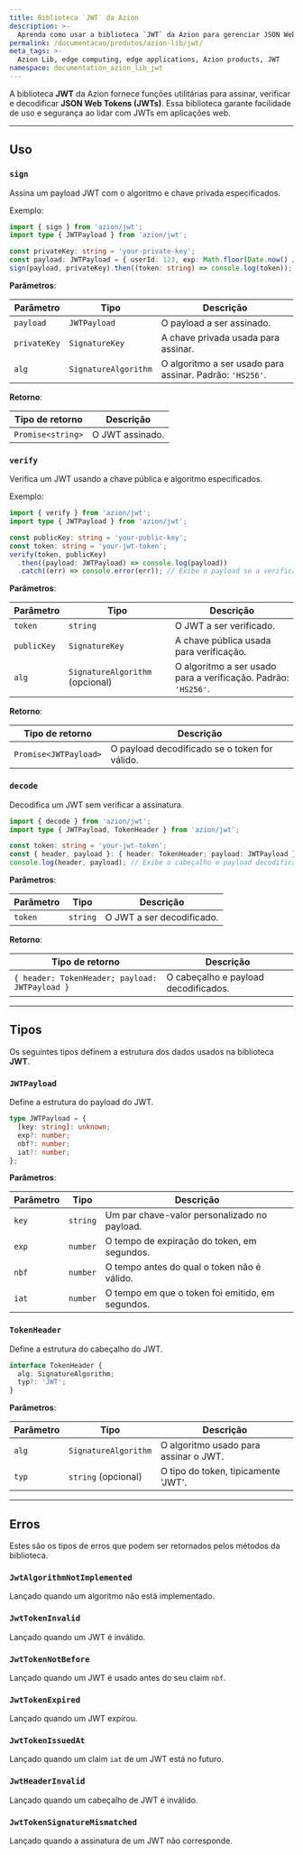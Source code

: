 ```yaml
---
title: Biblioteca `JWT` da Azion
description: >-
  Aprenda como usar a biblioteca `JWT` da Azion para gerenciar JSON Web Tokens em suas aplicações web.
permalink: /documentacao/produtos/azion-lib/jwt/
meta_tags: >-
  Azion Lib, edge computing, edge applications, Azion products, JWT
namespace: documentation_azion_lib_jwt
---
```



A biblioteca **JWT** da Azion fornece funções utilitárias para assinar, verificar e decodificar **JSON Web Tokens (JWTs)**. Essa biblioteca garante facilidade de uso e segurança ao lidar com JWTs em aplicações web.

<LinkButton link="/pt-br/documentacao/produtos/azion-lib/overview/" label="Saiba mais das Azion Libraries" severity="secondary" target="_blank" />

---

## Uso

### `sign`

Assina um payload JWT com o algoritmo e chave privada especificados.

Exemplo:

```typescript
import { sign } from 'azion/jwt';
import type { JWTPayload } from 'azion/jwt';

const privateKey: string = 'your-private-key';
const payload: JWTPayload = { userId: 123, exp: Math.floor(Date.now() / 1000) + 3600 }; // Expiração em 1 hora
sign(payload, privateKey).then((token: string) => console.log(token)); // Exibe o JWT assinado
```

**Parâmetros**:

| Parâmetro | Tipo | Descrição |
| --- | --- | --- |
| `payload` | `JWTPayload` | O payload a ser assinado. |
| `privateKey` | `SignatureKey` | A chave privada usada para assinar. |
| `alg` | `SignatureAlgorithm` | O algoritmo a ser usado para assinar. Padrão: `'HS256'`. |

**Retorno**:

| Tipo de retorno | Descrição |
|-----------------|-------------|
| `Promise<string>` | O JWT assinado. |

### `verify`

Verifica um JWT usando a chave pública e algoritmo especificados.

Exemplo:

```typescript
import { verify } from 'azion/jwt';
import type { JWTPayload } from 'azion/jwt';

const publicKey: string = 'your-public-key';
const token: string = 'your-jwt-token';
verify(token, publicKey)
  .then((payload: JWTPayload) => console.log(payload))
  .catch((err) => console.error(err)); // Exibe o payload se a verificação for bem-sucedida
```

**Parâmetros**:

| Parâmetro | Tipo | Descrição |
| --- | --- | --- |
| `token` | `string` | O JWT a ser verificado. |
| `publicKey` | `SignatureKey` | A chave pública usada para verificação. |
| `alg` | `SignatureAlgorithm` (opcional) | O algoritmo a ser usado para a verificação. Padrão: `'HS256'`. |

**Retorno**:

| Tipo de retorno | Descrição |
|-----------------|-------------|
| `Promise<JWTPayload>` | O payload decodificado se o token for válido. |

### `decode`

Decodifica um JWT sem verificar a assinatura.

```typescript
import { decode } from 'azion/jwt';
import type { JWTPayload, TokenHeader } from 'azion/jwt';

const token: string = 'your-jwt-token';
const { header, payload }: { header: TokenHeader; payload: JWTPayload } = decode(token);
console.log(header, payload); // Exibe o cabeçalho e payload decodificados
```
**Parâmetros**:

| Parâmetro | Tipo | Descrição |
|-----------|------|-------------|
| `token` | `string` | O JWT a ser decodificado. |

**Retorno**:

| Tipo de retorno | Descrição |
|-----------------|-------------|
| `{ header: TokenHeader; payload: JWTPayload }` | O cabeçalho e payload decodificados. |

---

## Tipos

Os seguintes tipos definem a estrutura dos dados usados na biblioteca **JWT**.

### `JWTPayload`

Define a estrutura do payload do JWT.

```typescript
type JWTPayload = {
  [key: string]: unknown;
  exp?: number;
  nbf?: number;
  iat?: number;
};
```
**Parâmetros**:

| Parâmetro | Tipo     | Descrição                                      |
|-----------|----------|--------------------------------------------------|
| `key`     | `string` | Um par chave-valor personalizado no payload.   |
| `exp`     | `number` | O tempo de expiração do token, em segundos.    |
| `nbf`     | `number` | O tempo antes do qual o token não é válido.   |
| `iat`     | `number` | O tempo em que o token foi emitido, em segundos. |

### `TokenHeader`

Define a estrutura do cabeçalho do JWT.

```typescript
interface TokenHeader {
  alg: SignatureAlgorithm;
  typ?: 'JWT';
}
```

**Parâmetros**:

| Parâmetro | Tipo               | Descrição                                   |
|-----------|--------------------|---------------------------------------------|
| `alg`     | `SignatureAlgorithm` | O algoritmo usado para assinar o JWT.      |
| `typ`     | `string` (opcional) | O tipo do token, tipicamente 'JWT'.        |

---

## Erros

Estes são os tipos de erros que podem ser retornados pelos métodos da biblioteca.

### `JwtAlgorithmNotImplemented`

Lançado quando um algoritmo não está implementado.

### `JwtTokenInvalid`

Lançado quando um JWT é inválido.

### `JwtTokenNotBefore`

Lançado quando um JWT é usado antes do seu claim `nbf`.

### `JwtTokenExpired`

Lançado quando um JWT expirou.

### `JwtTokenIssuedAt`

Lançado quando um claim `iat` de um JWT está no futuro.

### `JwtHeaderInvalid`

Lançado quando um cabeçalho de JWT é inválido.

### `JwtTokenSignatureMismatched`

Lançado quando a assinatura de um JWT não corresponde.
